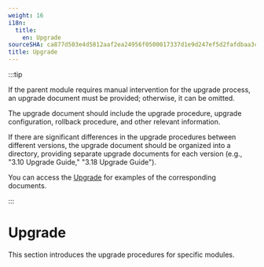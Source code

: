 ```yaml
---
weight: 16
i18n:
  title:
    en: Upgrade
sourceSHA: ca877d503e4d5812aaf2ea24956f0500017337d1e9d247ef5d2fafdbaa3cbd04
title: Upgrade
---
```


:::tip

If the parent module requires manual intervention for the upgrade process, an upgrade document must be provided; otherwise, it can be omitted.

The upgrade document should include the upgrade procedure, upgrade configuration, rollback procedure, and other relevant information.

If there are significant differences in the upgrade procedures between different versions, the upgrade document should be organized into a directory, providing separate upgrade documents for each version (e.g., "3.10 Upgrade Guide," "3.18 Upgrade Guide").

You can access the [Upgrade](https://product-doc-guide.alauda.cn/template/upgrade/example.html) for examples of the corresponding documents.

:::

# Upgrade

This section introduces the upgrade procedures for specific modules.
